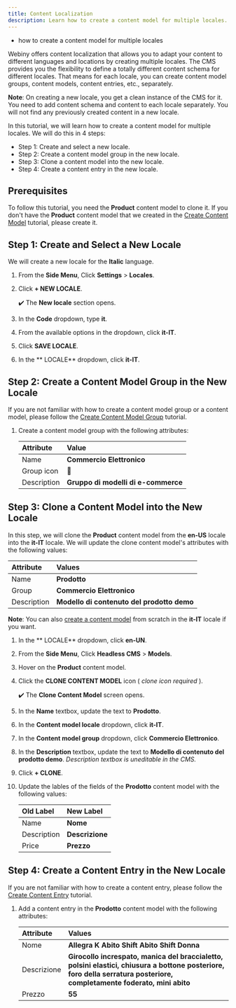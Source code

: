 ```yaml
---
title: Content Localization
description: Learn how to create a content model for multiple locales.
---
```



<Alert type="success" title="WHAT YOU'LL LEARN">

- how to create a content model for multiple locales

</Alert>

Webiny offers content localization that allows you to adapt your content to different languages and locations by creating multiple locales.
The CMS provides you the flexibility to define a totally different content schema for different locales. That means for each locale, you can create content model groups, content models, content entries, etc., separately.

**Note**: On creating a new locale, you get a clean instance of the CMS for it. You need to add content schema and content to each locale separately. You will not find any previously created content in a new locale.

In this tutorial, we will learn how to create a content model for multiple locales.
We will do this in 4 steps:
- Step 1: Create and select a new locale.
- Step 2: Create a content model group in the new locale.
- Step 3: Clone a content model into the new locale.
- Step 4: Create a content entry in the new locale.


## Prerequisites

To follow this tutorial, you need the **Product** content model to clone it.
If you don't have the **Product** content model that we created in the [Create Content Model](../essentials/create-content-model) tutorial, please create it.


## Step 1: Create and Select a New Locale

We will create a new locale for the **Italic** language.

1. From the **Side Menu**, Click **Settings** > **Locales**.
2. Click **+ NEW LOCALE**.

   ✔️ The **New locale** section opens.

3. In the **Code** dropdown, type **it**.
4. From the available options in the dropdown, click **it-IT**.
5. Click **SAVE LOCALE**.
6. In the ** LOCALE** dropdown, click **it-IT**.


## Step 2: Create a Content Model Group in the New Locale
If you are not familiar with how to create a content model group or a content model, please follow the [Create Content Model Group](../essentials/create-content-model-group) tutorial.

1. Create a content model group with the following attributes:

    | Attribute   | Value                               |
    | :-------    | :----------------------             |
    | Name        | **Commercio Elettronico**           |
    | Group icon  | 🛒                                  |
    | Description | **Gruppo di modelli di e-commerce** |


## Step 3: Clone a Content Model into the New Locale

In this step, we will clone the **Product** content model from the **en-US** locale into the **it-IT** locale. We will update the clone content model's attributes with the following values:

| Attribute   | Values                                    |
| :-------    | :----------                               |
| Name        | **Prodotto**                              |
| Group       | **Commercio Elettronico**                 |
| Description | **Modello di contenuto del prodotto demo**|

**Note**: You can also [create a content model](../essentials/create-content-model) from scratch in the **it-IT** locale if you want.

1. In the ** LOCALE** dropdown, click **en-UN**.

2. From the **Side Menu**, Click **Headless CMS** > **Models**.

3. Hover on the **Product** content model.

4. Click the **CLONE CONTENT MODEL** icon ( *clone icon required* ).

    ✔️ The **Clone Content Model** screen opens.

5. In the **Name** textbox, update the text to **Prodotto**.

6. In the **Content model locale** dropdown, click **it-IT**.

7. In the **Content model group** dropdown, click **Commercio Elettronico**.

8. In the **Description** textbox, update the text to **Modello di contenuto del prodotto demo**.
    *Description textbox is uneditable in the CMS.*

9. Click **+ CLONE**.

10. Update the lables of the fields of the **Prodotto** content model with the following values:

    | Old Label    | New Label        |
    | :------------| :----------------|
    | Name         | **Nome**         |
    | Description  | **Descrizione**  |
    | Price        | **Prezzo**       |


## Step 4: Create a Content Entry in the New Locale

If you are not familiar with how to create a content entry, please follow the [Create Content Entry](../essentials/create-content-entry) tutorial.

1. Add a content entry in the **Prodotto** content model with the following attributes:

    | Attribute   | Values                                      |
    | :-------    | :----------                                 |
    | Nome        | **Allegra K Abito Shift Abito Shift Donna** |
    | Descrizione | **Girocollo increspato, manica del braccialetto, polsini elastici, chiusura a bottone posteriore, foro della serratura posteriore, completamente foderato, mini abito**                                                     |
    | Prezzo      | **55**                                      |